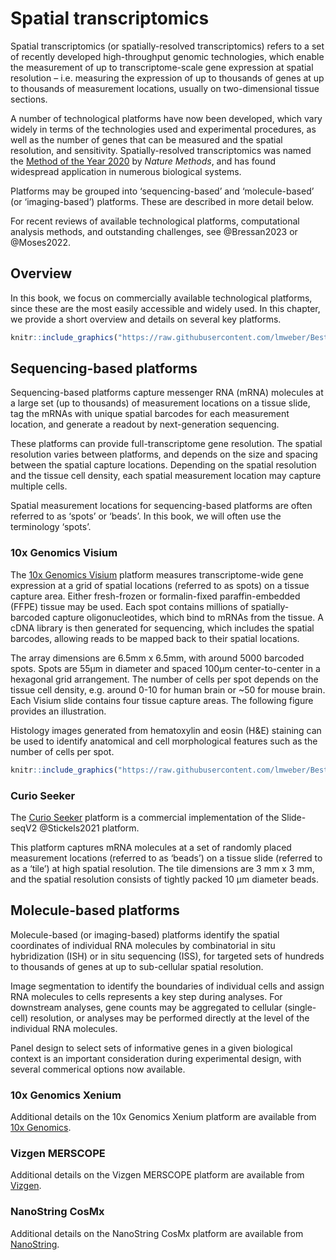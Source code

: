 # Spatial transcriptomics {#sec-spatial-transcriptomics}

Spatial transcriptomics (or spatially-resolved transcriptomics) refers to a set of recently developed high-throughput genomic technologies, which enable the measurement of up to transcriptome-scale gene expression at spatial resolution -- i.e. measuring the expression of up to thousands of genes at up to thousands of measurement locations, usually on two-dimensional tissue sections.

A number of technological platforms have now been developed, which vary widely in terms of the technologies used and experimental procedures, as well as the number of genes that can be measured and the spatial resolution, and sensitivity. Spatially-resolved transcriptomics was named the [Method of the Year 2020](https://doi.org/10.1038/s41592-020-01042-x) by *Nature Methods*, and has found widespread application in numerous biological systems.

Platforms may be grouped into 'sequencing-based' and 'molecule-based' (or 'imaging-based') platforms. These are described in more detail below.

For recent reviews of available technological platforms, computational analysis methods, and outstanding challenges, see @Bressan2023 or @Moses2022.



## Overview

In this book, we focus on commercially available technological platforms, since these are the most easily accessible and widely used. In this chapter, we provide a short overview and details on several key platforms.

```r
knitr::include_graphics("https://raw.githubusercontent.com/lmweber/BestPracticesST-resources/main/images/Maynard2020_spatial.png")
```



## Sequencing-based platforms

Sequencing-based platforms capture messenger RNA (mRNA) molecules at a large set (up to thousands) of measurement locations on a tissue slide, tag the mRNAs with unique spatial barcodes for each  measurement location, and generate a readout by next-generation sequencing.

These platforms can provide full-transcriptome gene resolution. The spatial resolution varies between platforms, and depends on the size and spacing between the spatial capture locations. Depending on the spatial resolution and the tissue cell density, each spatial measurement location may capture multiple cells.

Spatial measurement locations for sequencing-based platforms are often referred to as 'spots' or 'beads'. In this book, we will often use the terminology 'spots'.


### 10x Genomics Visium

The [10x Genomics Visium](https://www.10xgenomics.com/products/spatial-gene-expression) platform measures transcriptome-wide gene expression at a grid of spatial locations (referred to as spots) on a tissue capture area. Either fresh-frozen or formalin-fixed paraffin-embedded (FFPE) tissue may be used. Each spot contains millions of spatially-barcoded capture oligonucleotides, which bind to mRNAs from the tissue. A cDNA library is then generated for sequencing, which includes the spatial barcodes, allowing reads to be mapped back to their spatial locations.

The array dimensions are 6.5mm x 6.5mm, with around 5000 barcoded spots. Spots are 55µm in diameter and spaced 100µm center-to-center in a hexagonal grid arrangement. The number of cells per spot depends on the tissue cell density, e.g. around 0-10 for human brain or ~50 for mouse brain. Each Visium slide contains four tissue capture areas. The following figure provides an illustration.

Histology images generated from hematoxylin and eosin (H&E) staining can be used to identify anatomical and cell morphological features such as the number of cells per spot.


```r
knitr::include_graphics("https://raw.githubusercontent.com/lmweber/BestPracticesST-resources/main/images/Visium.png")
```


### Curio Seeker

The [Curio Seeker](https://curiobioscience.com/product/) platform is a commercial implementation of the Slide-seqV2 @Stickels2021 platform.

This platform captures mRNA molecules at a set of randomly placed measurement locations (referred to as 'beads') on a tissue slide (referred to as a 'tile') at high spatial resolution. The tile dimensions are 3 mm x 3 mm, and the spatial resolution consists of tightly packed 10 μm diameter beads.



## Molecule-based platforms

Molecule-based (or imaging-based) platforms identify the spatial coordinates of individual RNA molecules by combinatorial in situ hybridization (ISH) or in situ sequencing (ISS), for targeted sets of hundreds to thousands of genes at up to sub-cellular spatial resolution.

Image segmentation to identify the boundaries of individual cells and assign RNA molecules to cells represents a key step during analyses. For downstream analyses, gene counts may be aggregated to cellular (single-cell) resolution, or analyses may be performed directly at the level of the individual RNA molecules.

Panel design to select sets of informative genes in a given biological context is an important consideration during experimental design, with several commerical options now available.


### 10x Genomics Xenium

Additional details on the 10x Genomics Xenium platform are available from [10x Genomics](https://www.10xgenomics.com/platforms/xenium).


### Vizgen MERSCOPE

Additional details on the Vizgen MERSCOPE platform are available from [Vizgen](https://vizgen.com/products/).


### NanoString CosMx

Additional details on the NanoString CosMx platform are available from [NanoString](https://nanostring.com/products/cosmx-spatial-molecular-imager/).

